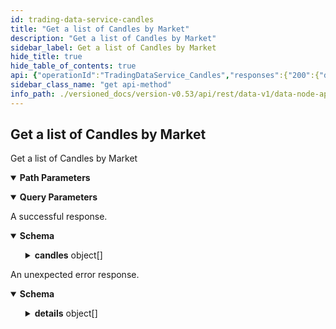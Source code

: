 ```yaml
---
id: trading-data-service-candles
title: "Get a list of Candles by Market"
description: "Get a list of Candles by Market"
sidebar_label: Get a list of Candles by Market
hide_title: true
hide_table_of_contents: true
api: {"operationId":"TradingDataService_Candles","responses":{"200":{"description":"A successful response.","content":{"application/json":{"schema":{"type":"object","properties":{"candles":{"type":"array","items":{"type":"object","properties":{"timestamp":{"type":"string","format":"int64","title":"Timestamp for the point in time when the candle was initially created/opened, in nanoseconds since the epoch\n- See [`VegaTimeResponse`](#api.VegaTimeResponse).`timestamp`"},"datetime":{"type":"string","title":"An ISO-8601 datetime with nanosecond precision for when the candle was last updated"},"high":{"type":"string","title":"Highest price for trading during the candle interval"},"low":{"type":"string","title":"Lowest price for trading during the candle interval"},"open":{"type":"string","title":"Open trade price"},"close":{"type":"string","title":"Closing trade price"},"volume":{"type":"string","format":"uint64","title":"Total trading volume during the candle interval"},"interval":{"title":"Time interval for the candle - See [`Interval`](#vega.Interval)","type":"string","enum":["INTERVAL_UNSPECIFIED","INTERVAL_I1M","INTERVAL_I5M","INTERVAL_I15M","INTERVAL_I1H","INTERVAL_I6H","INTERVAL_I1D"],"default":"INTERVAL_UNSPECIFIED","description":"- INTERVAL_UNSPECIFIED: Default value, always invalid\n - INTERVAL_I1M: 1 minute.\n - INTERVAL_I5M: 5 minutes.\n - INTERVAL_I15M: 15 minutes.\n - INTERVAL_I1H: 1 hour.\n - INTERVAL_I6H: 6 hours.\n - INTERVAL_I1D: 1 day."}},"title":"Represents the high, low, open, and closing prices for an interval of trading,\nreferred to commonly as a candlestick or candle"},"title":"A list of 0 or more candles"}},"title":"Response for a list of candles for a market at an interval"}}}},"default":{"description":"An unexpected error response.","content":{"application/json":{"schema":{"type":"object","properties":{"code":{"type":"integer","format":"int32"},"message":{"type":"string"},"details":{"type":"array","items":{"type":"object","properties":{"@type":{"type":"string"}},"additionalProperties":{}}}}}}}}},"parameters":[{"name":"marketId","description":"Market identifier, required field.","in":"path","required":true,"schema":{"type":"string"}},{"name":"sinceTimestamp","description":"Timestamp to retrieve candles since, in nanoseconds since the epoch,\nrequired field - See [`VegaTimeResponse`](#api.VegaTimeResponse).`timestamp`.","in":"query","required":false,"schema":{"type":"string","format":"int64"}},{"name":"interval","description":"Time interval for the candles, required field.\n\n - INTERVAL_UNSPECIFIED: Default value, always invalid\n - INTERVAL_I1M: 1 minute.\n - INTERVAL_I5M: 5 minutes.\n - INTERVAL_I15M: 15 minutes.\n - INTERVAL_I1H: 1 hour.\n - INTERVAL_I6H: 6 hours.\n - INTERVAL_I1D: 1 day.","in":"query","required":false,"schema":{"type":"string","enum":["INTERVAL_UNSPECIFIED","INTERVAL_I1M","INTERVAL_I5M","INTERVAL_I15M","INTERVAL_I1H","INTERVAL_I6H","INTERVAL_I1D"],"default":"INTERVAL_UNSPECIFIED"}}],"tags":["TradingDataService"],"description":"Get a list of Candles by Market","method":"get","path":"/markets/{marketId}/candles","servers":[{"url":"http://api.n10.vega.xyz"},{"url":"https://api.n10.vega.xyz"}],"info":{"title":"data-node/api/v1/trading_data.proto","version":"version not set"},"postman":{"name":"Get a list of Candles by Market","description":{"type":"text/plain"},"url":{"path":["markets",":marketId","candles"],"host":["{{baseUrl}}"],"query":[{"disabled":false,"description":{"content":"Timestamp to retrieve candles since, in nanoseconds since the epoch,\nrequired field - See [`VegaTimeResponse`](#api.VegaTimeResponse).`timestamp`.","type":"text/plain"},"key":"sinceTimestamp","value":""},{"disabled":false,"description":{"content":"Time interval for the candles, required field.\n\n - INTERVAL_UNSPECIFIED: Default value, always invalid\n - INTERVAL_I1M: 1 minute.\n - INTERVAL_I5M: 5 minutes.\n - INTERVAL_I15M: 15 minutes.\n - INTERVAL_I1H: 1 hour.\n - INTERVAL_I6H: 6 hours.\n - INTERVAL_I1D: 1 day.","type":"text/plain"},"key":"interval","value":""}],"variable":[{"disabled":false,"description":{"content":"(Required) Market identifier, required field.","type":"text/plain"},"type":"any","value":"","key":"marketId"}]},"header":[{"key":"Accept","value":"application/json"}],"method":"GET"}}
sidebar_class_name: "get api-method"
info_path: ./versioned_docs/version-v0.53/api/rest/data-v1/data-node-api-v-1-trading-data-proto
---
```



## Get a list of Candles by Market



Get a list of Candles by Market

<details style={{"marginBottom":"1rem"}} data-collapsed={false} open={true}><summary style={{}}><strong>Path Parameters</strong></summary><div><ul><ParamsItem className={"paramsItem"} param={{"name":"marketId","description":"Market identifier, required field.","in":"path","required":true,"schema":{"type":"string"}}}></ParamsItem></ul></div></details><details style={{"marginBottom":"1rem"}} data-collapsed={false} open={true}><summary style={{}}><strong>Query Parameters</strong></summary><div><ul><ParamsItem className={"paramsItem"} param={{"name":"sinceTimestamp","description":"Timestamp to retrieve candles since, in nanoseconds since the epoch,\nrequired field - See [`VegaTimeResponse`](#api.VegaTimeResponse).`timestamp`.","in":"query","required":false,"schema":{"type":"string","format":"int64"}}}></ParamsItem><ParamsItem className={"paramsItem"} param={{"name":"interval","description":"Time interval for the candles, required field.\n\n - INTERVAL_UNSPECIFIED: Default value, always invalid\n - INTERVAL_I1M: 1 minute.\n - INTERVAL_I5M: 5 minutes.\n - INTERVAL_I15M: 15 minutes.\n - INTERVAL_I1H: 1 hour.\n - INTERVAL_I6H: 6 hours.\n - INTERVAL_I1D: 1 day.","in":"query","required":false,"schema":{"type":"string","enum":["INTERVAL_UNSPECIFIED","INTERVAL_I1M","INTERVAL_I5M","INTERVAL_I15M","INTERVAL_I1H","INTERVAL_I6H","INTERVAL_I1D"],"default":"INTERVAL_UNSPECIFIED"}}}></ParamsItem></ul></div></details><div><ApiTabs><TabItem label={"200"} value={"200"}><div>

A successful response.

</div><div><MimeTabs groupId={"mime-type"}><TabItem label={"application/json"} value={"application/json"}><SchemaTabs groupId={"schema-tabs"}><TabItem label={"Schema"} value={"Schema"}><details style={{}} data-collapsed={false} open={true}><summary style={{"textAlign":"left"}}><strong>Schema</strong></summary><div style={{"textAlign":"left","marginLeft":"1rem"}}></div><ul style={{"marginLeft":"1rem"}}><SchemaItem collapsible={true} className={"schemaItem"}><details style={{}}><summary style={{}}><strong>candles</strong><span style={{"opacity":"0.6"}}> object[]</span></summary><div style={{"marginLeft":"1rem"}}><SchemaItem collapsible={false} name={"timestamp"} required={false} schemaDescription={undefined} schemaName={"int64"} qualifierMessage={undefined} defaultValue={undefined}></SchemaItem><SchemaItem collapsible={false} name={"datetime"} required={false} schemaDescription={undefined} schemaName={"An ISO-8601 datetime with nanosecond precision for when the candle was last updated"} qualifierMessage={undefined} defaultValue={undefined}></SchemaItem><SchemaItem collapsible={false} name={"high"} required={false} schemaDescription={undefined} schemaName={"Highest price for trading during the candle interval"} qualifierMessage={undefined} defaultValue={undefined}></SchemaItem><SchemaItem collapsible={false} name={"low"} required={false} schemaDescription={undefined} schemaName={"Lowest price for trading during the candle interval"} qualifierMessage={undefined} defaultValue={undefined}></SchemaItem><SchemaItem collapsible={false} name={"open"} required={false} schemaDescription={undefined} schemaName={"Open trade price"} qualifierMessage={undefined} defaultValue={undefined}></SchemaItem><SchemaItem collapsible={false} name={"close"} required={false} schemaDescription={undefined} schemaName={"Closing trade price"} qualifierMessage={undefined} defaultValue={undefined}></SchemaItem><SchemaItem collapsible={false} name={"volume"} required={false} schemaDescription={undefined} schemaName={"uint64"} qualifierMessage={undefined} defaultValue={undefined}></SchemaItem><SchemaItem collapsible={false} name={"interval"} required={false} schemaDescription={"- INTERVAL_UNSPECIFIED: Default value, always invalid\n - INTERVAL_I1M: 1 minute.\n - INTERVAL_I5M: 5 minutes.\n - INTERVAL_I15M: 15 minutes.\n - INTERVAL_I1H: 1 hour.\n - INTERVAL_I6H: 6 hours.\n - INTERVAL_I1D: 1 day."} schemaName={"Time interval for the candle - See [`Interval`](#vega.Interval)"} qualifierMessage={"**Possible values:** [`INTERVAL_UNSPECIFIED`, `INTERVAL_I1M`, `INTERVAL_I5M`, `INTERVAL_I15M`, `INTERVAL_I1H`, `INTERVAL_I6H`, `INTERVAL_I1D`]"} defaultValue={"INTERVAL_UNSPECIFIED"}></SchemaItem></div></details></SchemaItem></ul></details></TabItem><TabItem label={"Example (from schema)"} value={"Example (from schema)"}><ResponseSamples responseExample={"{\n  \"candles\": [\n    {\n      \"timestamp\": \"string\",\n      \"datetime\": \"string\",\n      \"high\": \"string\",\n      \"low\": \"string\",\n      \"open\": \"string\",\n      \"close\": \"string\",\n      \"volume\": \"string\",\n      \"interval\": \"INTERVAL_UNSPECIFIED\"\n    }\n  ]\n}"} language={"json"}></ResponseSamples></TabItem></SchemaTabs></TabItem></MimeTabs></div></TabItem><TabItem label={"default"} value={"default"}><div>

An unexpected error response.

</div><div><MimeTabs groupId={"mime-type"}><TabItem label={"application/json"} value={"application/json"}><SchemaTabs groupId={"schema-tabs"}><TabItem label={"Schema"} value={"Schema"}><details style={{}} data-collapsed={false} open={true}><summary style={{"textAlign":"left"}}><strong>Schema</strong></summary><div style={{"textAlign":"left","marginLeft":"1rem"}}></div><ul style={{"marginLeft":"1rem"}}><SchemaItem collapsible={false} name={"code"} required={false} schemaDescription={undefined} schemaName={"int32"} qualifierMessage={undefined} defaultValue={undefined}></SchemaItem><SchemaItem collapsible={false} name={"message"} required={false} schemaDescription={undefined} schemaName={"string"} qualifierMessage={undefined} defaultValue={undefined}></SchemaItem><SchemaItem collapsible={true} className={"schemaItem"}><details style={{}}><summary style={{}}><strong>details</strong><span style={{"opacity":"0.6"}}> object[]</span></summary><div style={{"marginLeft":"1rem"}}><SchemaItem collapsible={false} name={"@type"} required={false} schemaDescription={undefined} schemaName={"string"} qualifierMessage={undefined} defaultValue={undefined}></SchemaItem></div></details></SchemaItem></ul></details></TabItem><TabItem label={"Example (from schema)"} value={"Example (from schema)"}><ResponseSamples responseExample={"{\n  \"code\": 0,\n  \"message\": \"string\",\n  \"details\": [\n    {\n      \"@type\": \"string\"\n    }\n  ]\n}"} language={"json"}></ResponseSamples></TabItem></SchemaTabs></TabItem></MimeTabs></div></TabItem></ApiTabs></div>
      